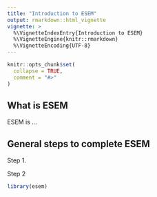 ```yaml
---
title: "Introduction to ESEM"
output: rmarkdown::html_vignette
vignette: >
  %\VignetteIndexEntry{Introduction to ESEM}
  %\VignetteEngine{knitr::rmarkdown}
  %\VignetteEncoding{UTF-8}
---
```


```r
knitr::opts_chunk$set(
  collapse = TRUE,
  comment = "#>"
)
```

## What is ESEM

ESEM is ...

## General steps to complete ESEM

Step 1.

Step 2


```r
library(esem)
```

